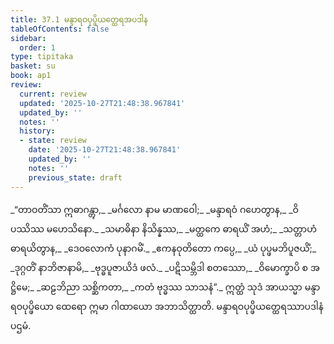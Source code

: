 ```yaml
---
title: 37.1 မန္ဒာရဝပုပ္ဖိယတ္ထေရအပဒါန
tableOfContents: false
sidebar:
  order: 1
type: tipitaka
basket: su
book: ap1
review:
  current: review
  updated: '2025-10-27T21:48:38.967841'
  updated_by: ''
  notes: ''
  history:
  - state: review
    date: '2025-10-27T21:48:38.967841'
    updated_by: ''
    notes: ''
    previous_state: draft
---
```



<ReviewStatus review={frontmatter.review} showDetails={true} />

<HypothesisAnnotation frontmatter={frontmatter} />

<DynamicBreadcrumb />

<Division number="1" book="ap1" e="ch" v="20" p="330">

<Paragraph number="4033" type="verses" book="ap1">
_“တာဝတိံသာ ဣဓာဂန္တွာ,_  
_မင်္ဂလော နာမ မာဏဝေါ;_  
_မန္ဒာရဝံ ဂဟေတွာန,_  
_ဝိပဿိဿ မဟေသိနော._  

</Paragraph>

</Division>
<Division number="2" book="ap1" e="ch" v="20" p="330">

<Paragraph number="4034" type="verses" book="ap1">
_သမာဓိနာ နိသိန္နဿ,_  
_မတ္ထကေ ဓာရယိံ အဟံ;_  
_သတ္တာဟံ ဓာရယိတွာန,_  
_ဒေဝလောကံ ပုနာဂမိံ._  

</Paragraph>

</Division>
<Division number="3" book="ap1" e="ch" v="20" p="330">

<Paragraph number="4035" type="verses" book="ap1">
_ဧကနဝုတိတော ကပ္ပေ,_  
_ယံ ပုပ္ဖမဘိပူဇယိံ;_  
_ဒုဂ္ဂတိံ နာဘိဇာနာမိ,_  
_ဗုဒ္ဓပူဇာယိဒံ ဖလံ._  

</Paragraph>

</Division>
<Division number="4" book="ap1" e="ch" v="20" p="330">

<Paragraph number="4036" type="verses" book="ap1">
_ပဋိသမ္ဘိဒါ စတဿော,_  
_ဝိမောက္ခာပိ စ အဋ္ဌိမေ;_  
_ဆဠဘိညာ သစ္ဆိကတာ,_  
_ကတံ ဗုဒ္ဓဿ သာသနံ”._  

</Paragraph>

<Paragraph number="4037" book="ap1">
ဣတ္ထံ သုဒံ အာယသ္မာ မန္ဒာရဝပုပ္ဖိယော ထေရော ဣမာ ဂါထာယော အဘာသိတ္ထာတိ.

</Paragraph>
</Division>

<Paragraph number="4038" type="center" book="ap1">
မန္ဒာရဝပုပ္ဖိယတ္ထေရဿာပဒါနံ ပဌမံ.
</Paragraph>
